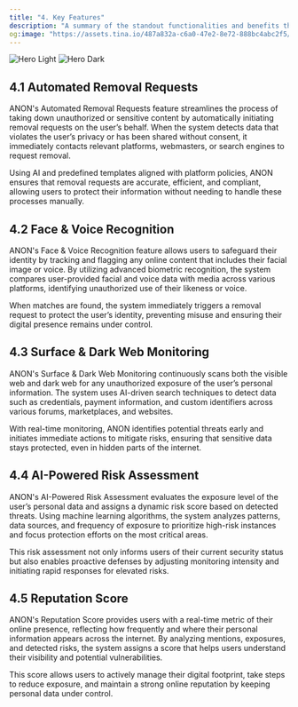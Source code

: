 ```yaml
---
title: "4. Key Features"
description: "A summary of the standout functionalities and benefits that set us apart, emphasizing ease of use, comprehensive coverage, and efficiency."
og:image: "https://assets.tina.io/487a832a-c6a0-47e2-8e72-888bc4abc2f5/ffd.png"
---
```


<img alt="Hero Light" classname="block dark:hidden" src="https://assets.tina.io/487a832a-c6a0-47e2-8e72-888bc4abc2f5/Frame 1038.png" />

<img alt="Hero Dark" classname="hidden dark:block" src="https://assets.tina.io/487a832a-c6a0-47e2-8e72-888bc4abc2f5/Frame 1038.png" />

## 4.1 Automated Removal Requests

ANON's Automated Removal Requests feature streamlines the process of taking down unauthorized or sensitive content by automatically initiating removal requests on the user’s behalf. When the system detects data that violates the user’s privacy or has been shared without consent, it immediately contacts relevant platforms, webmasters, or search engines to request removal.

Using AI and predefined templates aligned with platform policies, ANON ensures that removal requests are accurate, efficient, and compliant, allowing users to protect their information without needing to handle these processes manually.

## 4.2 Face & Voice Recognition

ANON's Face & Voice Recognition feature allows users to safeguard their identity by tracking and flagging any online content that includes their facial image or voice. By utilizing advanced biometric recognition, the system compares user-provided facial and voice data with media across various platforms, identifying unauthorized use of their likeness or voice.

When matches are found, the system immediately triggers a removal request to protect the user’s identity, preventing misuse and ensuring their digital presence remains under control.

## 4.3 Surface & Dark Web Monitoring

ANON's Surface & Dark Web Monitoring continuously scans both the visible web and dark web for any unauthorized exposure of the user’s personal information. The system uses AI-driven search techniques to detect data such as credentials, payment information, and custom identifiers across various forums, marketplaces, and websites.

With real-time monitoring, ANON identifies potential threats early and initiates immediate actions to mitigate risks, ensuring that sensitive data stays protected, even in hidden parts of the internet.

## 4.4 AI-Powered Risk Assessment

ANON's AI-Powered Risk Assessment evaluates the exposure level of the user’s personal data and assigns a dynamic risk score based on detected threats. Using machine learning algorithms, the system analyzes patterns, data sources, and frequency of exposure to prioritize high-risk instances and focus protection efforts on the most critical areas.

This risk assessment not only informs users of their current security status but also enables proactive defenses by adjusting monitoring intensity and initiating rapid responses for elevated risks.

## 4.5 Reputation Score

ANON's Reputation Score provides users with a real-time metric of their online presence, reflecting how frequently and where their personal information appears across the internet. By analyzing mentions, exposures, and detected risks, the system assigns a score that helps users understand their visibility and potential vulnerabilities.

This score allows users to actively manage their digital footprint, take steps to reduce exposure, and maintain a strong online reputation by keeping personal data under control.